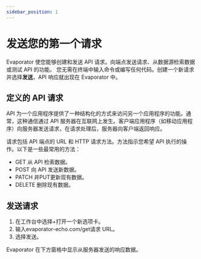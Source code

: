```yaml
---
sidebar_position: 1
---
```


# 发送您的第一个请求

Evaporator 使您能够创建和发送 API 请求。向端点发送请求、从数据源检索数据或测试 API 的功能。
您无需在终端中输入命令或编写任何代码。创建一个新请求并选择**发送**，API 响应就出现在 Evaporator 中。

## 定义的 API 请求

API 为一个应用程序提供了一种结构化的方式来访问另一个应用程序的功能。通常，这种通信通过 API 服务器在互联网上发生。客户端应用程序（如移动应用程序）向服务器发送请求，在请求处理后，服务器向客户端返回响应。

请求包括 API 端点的 URL 和 HTTP 请求方法。方法指示您希望 API 执行的操作。以下是一些最常用的方法：

- GET 从 API 检索数据。
- POST 向 API 发送新数据。
- PATCH 并PUT更新现有数据。
- DELETE 删除现有数据。

## 发送请求

1. 在工作台中选择+打开一个新选项卡。
2. 输入evaporator-echo.com/get请求 URL。
3. 选择发送。

Evaporator 在下方窗格中显示从服务器发送的响应数据。
